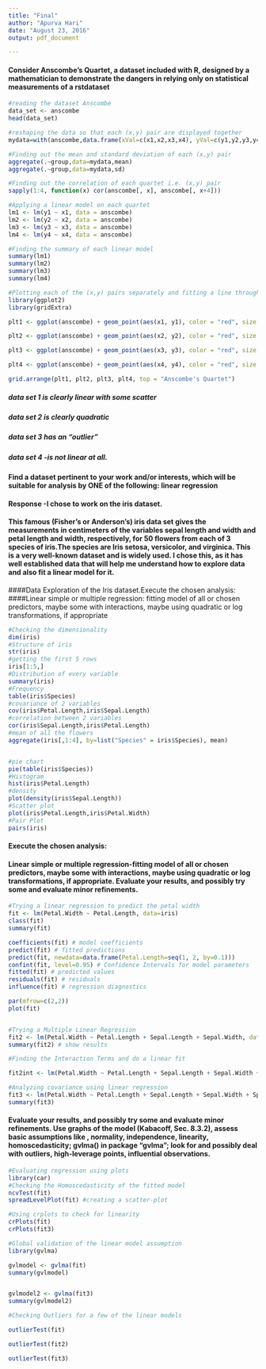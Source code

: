```yaml
---
title: "Final"
author: "Apurva Hari"
date: "August 23, 2016"
output: pdf_document

---
```


#### Consider Anscombe's Quartet, a dataset included with R, designed by a mathematician to demonstrate the dangers in relying only on statistical measurements of a rstdataset

```r
#reading the dataset Anscombe
data_set <- anscombe
head(data_set)

#reshaping the data so that each (x,y) pair are displayed together
mydata=with(anscombe,data.frame(xVal=c(x1,x2,x3,x4), yVal=c(y1,y2,y3,y4), group=gl(4,nrow(anscombe))))

#Finding out the mean and standard deviation of each (x,y) pair
aggregate(.~group,data=mydata,mean)
aggregate(.~group,data=mydata,sd)

#Finding out the correlation of each quartet i.e. (x,y) pair
sapply(1:4, function(x) cor(anscombe[, x], anscombe[, x+4]))

#Applying a linear model on each quartet
lm1 <- lm(y1 ~ x1, data = anscombe)
lm2 <- lm(y2 ~ x2, data = anscombe)
lm3 <- lm(y3 ~ x3, data = anscombe)
lm4 <- lm(y4 ~ x4, data = anscombe)

#Finding the summary of each linear model
summary(lm1)
summary(lm2)
summary(lm3)
summary(lm4)

#Plotting each of the (x,y) pairs separately and fitting a line through each quartet
library(ggplot2)
library(gridExtra)

plt1 <- ggplot(anscombe) + geom_point(aes(x1, y1), color = "red", size = 3) + scale_x_continuous(breaks = seq(0, 20, 2)) + scale_y_continuous(breaks = seq(0, 12, 2)) + geom_abline(intercept = 3, slope = 0.5, color = "green") + expand_limits(x = 0, y = 0) + labs(title = "dataset 1")

plt2 <- ggplot(anscombe) + geom_point(aes(x2, y2), color = "red", size = 3) + scale_x_continuous(breaks = seq(0, 20, 2)) + scale_y_continuous(breaks = seq(0, 12, 2)) + geom_abline(intercept = 3, slope = 0.5, color = "green") + expand_limits(x = 0, y = 0) + labs(title = "dataset 2")

plt3 <- ggplot(anscombe) + geom_point(aes(x3, y3), color = "red", size = 3) + scale_x_continuous(breaks = seq(0, 20, 2)) + scale_y_continuous(breaks = seq(0, 12, 2)) + geom_abline(intercept = 3, slope = 0.5, color = "green") + expand_limits(x = 0, y = 0) + labs(title = "dataset 3")

plt4 <- ggplot(anscombe) + geom_point(aes(x4, y4), color = "red", size = 3) + scale_x_continuous(breaks = seq(0, 20, 2)) + scale_y_continuous(breaks = seq(0, 12, 2)) + geom_abline(intercept = 3, slope = 0.5, color = "green") + expand_limits(x = 0, y = 0) + labs(title = "dataset 4")

grid.arrange(plt1, plt2, plt3, plt4, top = "Anscombe's Quartet")
```

##### data set 1 is clearly linear with some scatter 
##### data set 2 is clearly quadratic  
##### data set 3 has an "outlier" 
##### data set 4 -is not linear at all.



#### Find a dataset pertinent to your work and/or interests, which will be suitable for analysis by ONE of the following:  linear regression

#### Response -I chose to work on the iris dataset. 
#### This famous (Fisher's or Anderson's) iris data set gives the measurements in centimeters of the variables sepal length and width and petal length and width, respectively, for 50 flowers from each of 3 species of iris.The species are Iris setosa, versicolor, and virginica. This is a very well-known dataset and is widely used. I chose this, as it has well established data that will help me understand how to explore data and also fit a linear model for it. 



####Data Exploration of the Iris dataset.Execute the chosen analysis:   
####Linear simple or multiple regression:  fitting model of all or chosen predictors, maybe some with interactions, maybe using quadratic or log transformations, if appropriate


``` r

#Checking the dimensionality
dim(iris)
#Structure of iris
str(iris)
#getting the first 5 rows
iris[1:5,]
#Distribution of every variable
summary(iris)
#Frequency
table(iris$Species)
#covariance of 2 variables
cov(iris$Petal.Length,iris$Sepal.Length)
#correlation between 2 variables
cor(iris$Sepal.Length,iris$Petal.Length)
#mean of all the flowers
aggregate(iris[,1:4], by=list("Species" = iris$Species), mean)


#pie chart
pie(table(iris$Species))
#Histogram
hist(iris$Petal.Length)
#density
plot(density(iris$Sepal.Length))
#Scatter plot
plot(iris$Petal.Length,iris$Petal.Width)
#Pair Plot
pairs(iris)
```
#### Execute the chosen analysis:
#### Linear simple or multiple regression-fitting model of all or chosen predictors, maybe some with interactions, maybe using quadratic or log transformations, if appropriate. Evaluate your results, and possibly try some and evaluate minor refinements.  

```r

#Trying a linear regression to predict the petal width
fit <- lm(Petal.Width ~ Petal.Length, data=iris)
class(fit)
summary(fit)

coefficients(fit) # model coefficients
predict(fit) # fitted predictions
predict(fit, newdata=data.frame(Petal.Length=seq(1, 2, by=0.1)))
confint(fit, level=0.95) # Confidence Intervals for model parameters 
fitted(fit) # predicted values
residuals(fit) # residuals
influence(fit) # regression diagnostics

par(mfrow=c(2,2))
plot(fit)


#Trying a Multiple Linear Regression
fit2 <- lm(Petal.Width ~ Petal.Length + Sepal.Length + Sepal.Width, data=iris)
summary(fit2) # show results

#Finding the Interaction Terms and do a linear fit

fit2int <- lm(Petal.Width ~ Petal.Length + Sepal.Length + Sepal.Width + Petal.Length:Sepal.Length, data=iris)

#Analyzing covariance using linear regression
fit3 <- lm(Petal.Width ~ Petal.Length + Sepal.Length + Sepal.Width + Species, data=iris)
summary(fit3)
```

#### Evaluate your results, and possibly try some and evaluate minor refinements.  Use graphs of the model (Kabacoff, Sec. 8.3.2),  assess basic assumptions like , normality, independence, linearity, homoscedasticity; gvlma() in package "gvlma";  look for and possibly deal with outliers, high-leverage points, influential observations.  
```r
#Evaluating regression using plots
library(car)
#Checking the Homoscedasticity of the fitted model
ncvTest(fit)
spreadLevelPlot(fit) #creating a scatter-plot

#Using crplots to check for linearity
crPlots(fit)
crPlots(fit3)

#Global validation of the linear model assumption
library(gvlma)

gvlmodel <- gvlma(fit)
summary(gvlmodel)


gvlmodel2 <- gvlma(fit3)
summary(gvlmodel2)

#Checking Outliers for a few of the linear models

outlierTest(fit)

outlierTest(fit2)

outlierTest(fit3)

```





